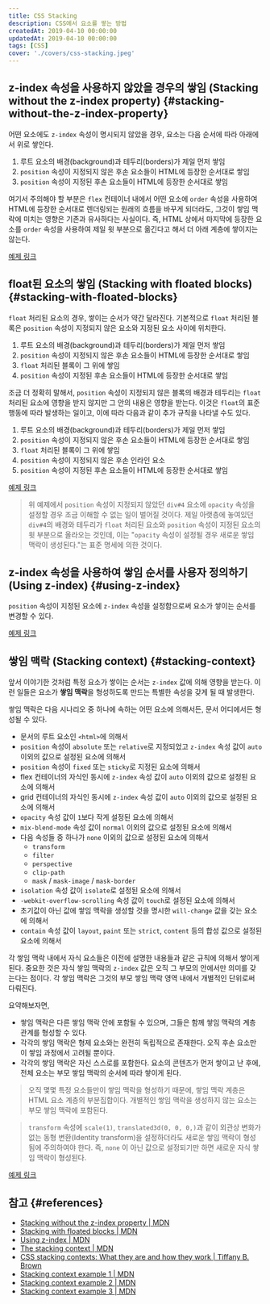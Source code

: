 ```yaml
---
title: CSS Stacking
description: CSS에서 요소를 쌓는 방법
createdAt: 2019-04-10 00:00:00
updatedAt: 2019-04-10 00:00:00
tags: [CSS]
cover: './covers/css-stacking.jpeg'
---
```


## z-index 속성을 사용하지 않았을 경우의 쌓임 (Stacking without the z-index property) {#stacking-without-the-z-index-property}

어떤 요소에도 `z-index` 속성이 명시되지 않았을 경우, 요소는 다음 순서에 따라 아래에서 위로 쌓인다.

1. 루트 요소의 배경(background)과 테두리(borders)가 제일 먼저 쌓임
2. `position` 속성이 지정되지 않은 후손 요소들이 HTML에 등장한 순서대로 쌓임
3. `position` 속성이 지정된 후손 요소들이 HTML에 등장한 순서대로 쌓임

여기서 주의해야 할 부분은 `flex` 컨테이너 내에서 어떤 요소에 `order` 속성을 사용하여 HTML에 등장한 순서대로 렌더링되는 원래의 흐름을 바꾸게 되더라도, 그것이 쌓임 맥락에 미치는 영향은 기존과 유사하다는 사실이다. 즉, HTML 상에서 마지막에 등장한 요소를 `order` 속성을 사용하여 제일 윗 부분으로 옮긴다고 해서 더 아래 계층에 쌓이지는 않는다.

[예제 링크](https://codepen.io/chayeoi/pen/BePbxM?&editable=true)

## float된 요소의 쌓임 (Stacking with floated blocks) {#stacking-with-floated-blocks}

`float` 처리된 요소의 경우, 쌓이는 순서가 약간 달라진다. 기본적으로 `float` 처리된 블록은 `position` 속성이 지정되지 않은 요소와 지정된 요소 사이에 위치한다.

1. 루트 요소의 배경(background)과 테두리(borders)가 제일 먼저 쌓임
2. `position` 속성이 지정되지 않은 후손 요소들이 HTML에 등장한 순서대로 쌓임
3. `float` 처리된 블록이 그 위에 쌓임
4. `position` 속성이 지정된 후손 요소들이 HTML에 등장한 순서대로 쌓임

조금 더 정확히 말해서, `position` 속성이 지정되지 않은 블록의 배경과 테두리는 `float` 처리된 요소에 영향을 받지 않지만 그 안의 내용은 영향을 받는다. 이것은 `float`의 표준 행동에 따라 발생하는 일이고, 이에 따라 다음과 같이 추가 규칙을 나타낼 수도 있다.

1. 루트 요소의 배경(background)과 테두리(borders)가 제일 먼저 쌓임
2. `position` 속성이 지정되지 않은 후손 요소들이 HTML에 등장한 순서대로 쌓임
3. `float` 처리된 블록이 그 위에 쌓임
4. `position` 속성이 지정되지 않은 후손 인라인 요소
5. `position` 속성이 지정된 후손 요소들이 HTML에 등장한 순서대로 쌓임

[예제 링크](https://codepen.io/chayeoi/pen/vwaPrj?&editable=true)

> 위 예제에서 `position` 속성이 지정되지 않았던 `div#4` 요소에 `opacity` 속성을 설정할 경우 조금 이해할 수 없는 일이 벌어질 것이다. 제일 아랫층에 놓여있던 `div#4`의 배경와 테두리가 `float` 처리된 요소와 `position` 속성이 지정된 요소의 윗 부분으로 올라오는 것인데, 이는 "`opacity` 속성이 설정될 경우 새로운 쌓임 맥락이 생성된다."는 표준 명세에 의한 것이다.

## z-index 속성을 사용하여 쌓임 순서를 사용자 정의하기 (Using z-index) {#using-z-index}

`position` 속성이 지정된 요소에 `z-index` 속성을 설정함으로써 요소가 쌓이는 순서를 변경할 수 있다.

[예제 링크](https://codepen.io/chayeoi/pen/NVBJzV?&editable=true)

## 쌓임 맥락 (Stacking context) {#stacking-context}

앞서 이야기한 것처럼 특정 요소가 쌓이는 순서는 `z-index` 값에 의해 영향을 받는다. 이런 일들은 요소가 **쌓임 맥락**을 형성하도록 만드는 특별한 속성을 갖게 될 때 발생한다.

쌓임 맥락은 다음 시나리오 중 하나에 속하는 어떤 요소에 의해서든, 문서 어디에서든 형성될 수 있다.

- 문서의 루트 요소인 `<html>`에 의해서
- `position` 속성이 `absolute` 또는 `relative`로 지정되었고 `z-index` 속성 값이 `auto` 이외의 값으로 설정된 요소에 의해서
- `position` 속성이 `fixed` 또는 `sticky`로 지정된 요소에 의해서
- flex 컨테이너의 자식인 동시에 `z-index` 속성 값이 `auto` 이외의 값으로 설정된 요소에 의해서
- grid 컨테이너의 자식인 동시에 `z-index` 속성 값이 `auto` 이외의 값으로 설정된 요소에 의해서
- `opacity` 속성 값이 `1`보다 작게 설정된 요소에 의해서
- `mix-blend-mode` 속성 값이 `normal` 이외의 값으로 설정된 요소에 의해서
- 다음 속성들 중 하나가 `none` 이외의 값으로 설정된 요소에 의해서
  - `transform`
  - `filter`
  - `perspective`
  - `clip-path`
  - `mask` / `mask-image` / `mask-border`
- `isolation` 속성 값이 `isolate`로 설정된 요소에 의해서
- `-webkit-overflow-scrolling` 속성 값이 `touch`로 설정된 요소에 의해서
- 초기값이 아닌 값에 쌓임 맥락을 생성할 것을 명시한 `will-change` 값을 갖는 요소에 의해서
- `contain` 속성 값이 `layout`, `paint` 또는 `strict`, `content` 등의 합성 값으로 설정된 요소에 의해서

각 쌓임 맥락 내에서 자식 요소들은 이전에 설명한 내용들과 같은 규칙에 의해서 쌓이게 된다. 중요한 것은 자식 쌓임 맥락의 `z-index` 값은 오직 그 부모의 안에서만 의미를 갖는다는 점이다. 각 쌓임 맥락은 그것의 부모 쌓임 맥락 영역 내에서 개별적인 단위로써 다뤄진다.

요약해보자면,

- 쌓임 맥락은 다른 쌓임 맥락 안에 포함될 수 있으며, 그들은 함께 쌓임 맥락의 계층 관계를 형성할 수 있다.
- 각각의 쌓임 맥락은 형제 요소와는 완전히 독립적으로 존재한다. 오직 후손 요소만이 쌓임 과정에서 고려될 뿐이다.
- 각각의 쌓임 맥락은 자신 스스로를 포함한다. 요소의 콘텐츠가 먼저 쌓이고 난 후에, 전체 요소는 부모 쌓임 맥락의 순서에 따라 쌓이게 된다.

> 오직 몇몇 특정 요소들만이 쌓임 맥락을 형성하기 때문에, 쌓임 맥락 계층은 HTML 요소 계층의 부분집합이다. 개별적인 쌓임 맥락을 생성하지 않는 요소는 부모 쌓임 맥락에 포함된다.

> `transform` 속성에 `scale(1)`, `translated3d(0, 0, 0,)`과 같이 외관상 변화가 없는 동형 변환(Identity transform)을 설정하더라도 새로운 쌓임 맥락이 형성됨에 주의하여야 한다. 즉, `none` 이 아닌 값으로 설정되기만 하면 새로운 자식 쌓임 맥락이 형성된다.

[예제 링크](https://codepen.io/chayeoi/pen/VOBRBQ?&editable=true)

## 참고 {#references}

* [Stacking without the z-index property | MDN](https://developer.mozilla.org/en-US/docs/Web/CSS/CSS_Positioning/Understanding_z_index/Stacking_without_z-index)
* [Stacking with floated blocks | MDN](https://developer.mozilla.org/en-US/docs/Web/CSS/CSS_Positioning/Understanding_z_index/Stacking_and_float)
* [Using z-index | MDN](https://developer.mozilla.org/en-US/docs/Web/CSS/CSS_Positioning/Understanding_z_index/Adding_z-index)
* [The stacking context | MDN](https://developer.mozilla.org/en-US/docs/Web/CSS/CSS_Positioning/Understanding_z_index/The_stacking_context)
* [CSS stacking contexts: What they are and how they work | Tiffany B. Brown](https://tiffanybbrown.com/2015/09/css-stacking-contexts-wtf/index.html#fn:1)
* [Stacking context example 1 | MDN](https://developer.mozilla.org/en-US/docs/Web/CSS/CSS_Positioning/Understanding_z_index/Stacking_context_example_1)
* [Stacking context example 2 | MDN](https://developer.mozilla.org/en-US/docs/Web/CSS/CSS_Positioning/Understanding_z_index/Stacking_context_example_2)
* [Stacking context example 3 | MDN](https://developer.mozilla.org/en-US/docs/Web/CSS/CSS_Positioning/Understanding_z_index/Stacking_context_example_3)
